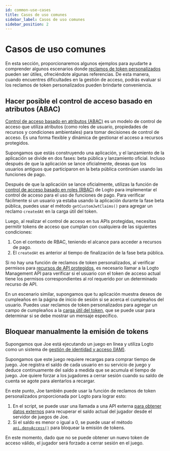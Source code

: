 ```yaml
---
id: common-use-cases
title: Casos de uso comunes
sidebar_label: Casos de uso comunes
sidebar_position: 2
---
```


# Casos de uso comunes

En esta sección, proporcionaremos algunos ejemplos para ayudarte a comprender algunos escenarios donde [reclamos de token personalizados](/developers/custom-token-claims) pueden ser útiles, ofreciéndote algunas referencias. De esta manera, cuando encuentres dificultades en la gestión de acceso, podrás evaluar si los reclamos de token personalizados pueden brindarte conveniencia.

## Hacer posible el control de acceso basado en atributos (ABAC)

[Control de acceso basado en atributos (ABAC)](https://auth.wiki/abac) es un modelo de control de acceso que utiliza atributos (como roles de usuario, propiedades de recursos y condiciones ambientales) para tomar decisiones de control de acceso. Es una forma flexible y dinámica de gestionar el acceso a recursos protegidos.

Supongamos que estás construyendo una aplicación, y el lanzamiento de la aplicación se divide en dos fases: beta pública y lanzamiento oficial. Incluso después de que la aplicación se lance oficialmente, deseas que los usuarios antiguos que participaron en la beta pública continúen usando las funciones de pago.

Después de que la aplicación se lance oficialmente, utilizas la función de [control de acceso basado en roles (RBAC)](/authorization/role-based-access-control) de Logto para implementar el control de acceso para el uso de funciones de pago. Para verificar fácilmente si un usuario ya estaba usando la aplicación durante la fase beta pública, puedes usar el método `getCustomJwtClaims()` para agregar un reclamo `createdAt` en la carga útil del token.

Luego, al realizar el control de acceso en tus APIs protegidas, necesitas permitir tokens de acceso que cumplan con cualquiera de las siguientes condiciones:

1. Con el contexto de RBAC, teniendo el alcance para acceder a recursos de pago.
2. El `createdAt` es anterior al tiempo de finalización de la fase beta pública.

Si no hay una función de reclamos de token personalizados, al verificar permisos para [recursos de API protegidos](/authorization/api-resources), es necesario llamar a la Logto Management API para verificar si el usuario con el token de acceso actual tiene los permisos correspondientes al rol requerido por un determinado recurso de API.

En un escenario similar, supongamos que tu aplicación muestra deseos de cumpleaños en la página de inicio de sesión si se acerca el cumpleaños del usuario. Puedes usar reclamos de token personalizados para agregar un campo de cumpleaños a la [carga útil del token](/user-management/personal-access-token#example-token-exchange), que se puede usar para determinar si se debe mostrar un mensaje específico.

## Bloquear manualmente la emisión de tokens

Supongamos que Joe está ejecutando un juego en línea y utiliza Logto como un sistema de [gestión de identidad y acceso (IAM)](https://auth.wiki/iam).

Supongamos que este juego requiere recargas para comprar tiempo de juego. Joe registra el saldo de cada usuario en su servicio de juego y deduce continuamente del saldo a medida que se acumula el tiempo de juego. Joe quiere forzar a los jugadores a cerrar sesión cuando su saldo de cuenta se agote para alentarlos a recargar.

En este punto, Joe también puede usar la función de reclamos de token personalizados proporcionada por Logto para lograr esto:

1. En el script, se puede usar una llamada a una API externa [para obtener datos externos](/developers/custom-token-claims/create-script/#step-3-fetch-external-data) para recuperar el saldo actual del jugador desde el servidor de juegos de Joe.
2. Si el saldo es menor o igual a 0, se puede usar el método [`api.denyAccess()`](/developers/custom-token-claims/create-script/#api) para bloquear la emisión de tokens.

En este momento, dado que no se puede obtener un nuevo token de acceso válido, el jugador será forzado a cerrar sesión en el juego.
